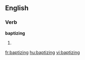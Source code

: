 
==English==

===Verb===
'''baptizing'''

# {{present participle of|[[baptize]]}}

[[fr:baptizing]]
[[hu:baptizing]]
[[vi:baptizing]]